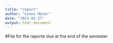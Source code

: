 ```yaml
---
title: "report"
author: "Leano Meier"
date: "2023-02-27"
output: html_document
---
```


#File for the reporte due at the end of the semester

